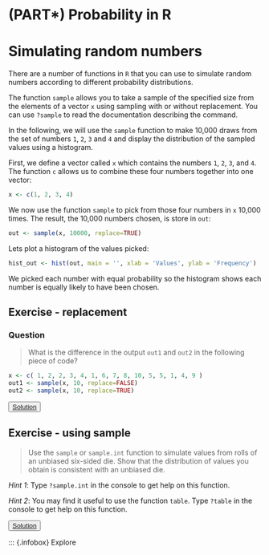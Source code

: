 # (PART\*) Probability in R {-}

# Simulating random numbers {#simulating-random-numbers}

There are a number of functions in `R` that you can use to simulate random numbers according to different probability distributions.

The function `sample` allows you to take a sample of the specified size from the elements of a vector `x` using sampling with or without replacement. You can use `?sample` to read the documentation describing the command.

In the following, we will use the `sample` function to make 10,000 draws from the set of numbers `1`, `2`, `3` and `4` and display the distribution of the sampled values using a histogram.

First, we define a vector called `x` which contains the numbers `1`, `2`, `3`, and `4`. The function `c` allows us to combine these four numbers together into one vector:

```r
x <- c(1, 2, 3, 4)
```


We now use the function `sample` to pick from those four numbers in `x` 10,000 times. The result, the 10,000 numbers chosen, is store in `out`:

```r
out <- sample(x, 10000, replace=TRUE)
```

Lets plot a histogram of the values picked:

```r
hist_out <- hist(out, main = '', xlab = 'Values', ylab = 'Frequency')
```

We picked each number with equal probability so the histogram shows each number is equally likely to have been chosen.

::: {.infobox}
## Exercise - replacement {#sim-ex1}

### Question
> What is the difference in the output `out1` and `out2` in the following piece of code?

```r
x <- c( 1, 2, 2, 3, 4, 1, 6, 7, 8, 10, 5, 5, 1, 4, 9 )
out1 <- sample(x, 10, replace=FALSE)
out2 <- sample(x, 10, replace=TRUE)
```

<button class="button">
 [Solution](#sim-sol-ex1)
</button>

:::

::: {.infobox}
## Exercise - using sample {#sim-ex2}

> Use the `sample` or `sample.int` function to simulate values from rolls of an unbiased six-sided die. Show that the distribution of values you obtain is consistent with an unbiased die.

*Hint 1*: Type `?sample.int` in the console to get help on this function.

*Hint 2*: You may find it useful to use the function `table`. Type `?table` in the console to get help on this function.

<button class="button">
 [Solution](#sim-sol-ex2)
</button>
:::

::: {.infobox}
Explore
